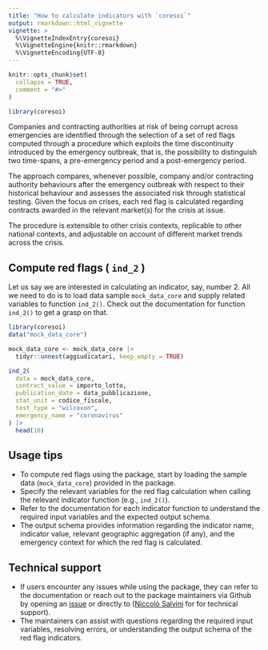 ```yaml
---
title: "How to calculate indicators with `coresoi`"
output: rmarkdown::html_vignette
vignette: >
  %\VignetteIndexEntry{coresoi}
  %\VignetteEngine{knitr::rmarkdown}
  %\VignetteEncoding{UTF-8}
---
```


```r
knitr::opts_chunk$set(
  collapse = TRUE,
  comment = "#>"
)

library(coresoi)
```

Companies and contracting authorities at risk of being corrupt across emergencies are identified through the selection of a set of red flags computed through a procedure which exploits the time discontinuity introduced by the emergency outbreak, that is, the possibility to distinguish two time-spans, a pre-emergency period and a post-emergency period.  

The approach compares, whenever possible, company and/or contracting authority behaviours after the emergency outbreak with respect to their historical behaviour and assesses the associated risk through statistical testing. Given the focus on crises, each red flag is calculated regarding contracts awarded in the relevant market(s) for the crisis at issue.

The procedure is extensible to other crisis contexts, replicable to other national contexts, and adjustable on account of different market trends across the crisis.


## Compute red flags ( `ind_2` )

Let us say we are interested in calculating an indicator, say, number 2.
All we need to do is to load data sample `mock_data_core` and supply related variables to function `ind_2()`. Check out the documentation for function `ind_2()` to get a grasp on that.


```r
library(coresoi)
data("mock_data_core")

mock_data_core <- mock_data_core |>
  tidyr::unnest(aggiudicatari, keep_empty = TRUE)

ind_2(
  data = mock_data_core,
  contract_value = importo_lotto,
  publication_date = data_pubblicazione,
  stat_unit = codice_fiscale,
  test_type = "wilcoxon",
  emergency_name = "coronavirus"
) |>
  head(10)
```


## Usage tips

- To compute red flags using the package, start by loading the sample data (`mock_data_core`) provided in the package.
- Specify the relevant variables for the red flag calculation when calling the relevant indicator function (e.g., `ind_2()`).
- Refer to the documentation for each indicator function to understand the required input variables and the expected output schema.
- The output schema provides information regarding the indicator name, indicator value, relevant geographic aggregation (if any), and the emergency context for which the red flag is calculated.


## Technical support

- If users encounter any issues while using the package, they can refer to the documentation or reach out to the package maintainers via Github by opening an [issue](https://github.com/CORE-forge/coresoi/issues/new/choose) or directly to ([Niccolò Salvini](mailto:niccolo.salvini27@gmail.com) for for technical support).
- The maintainers can assist with questions regarding the required input variables, resolving errors, or understanding the output schema of the red flag indicators.


